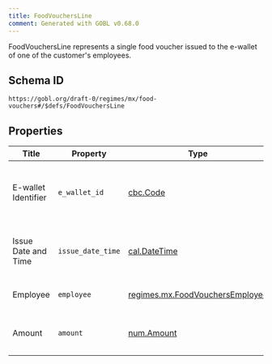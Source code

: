 ```yaml
---
title: FoodVouchersLine
comment: Generated with GOBL v0.68.0
---
```


FoodVouchersLine represents a single food voucher issued to the e-wallet of one of the customer's employees.

## Schema ID

`https://gobl.org/draft-0/regimes/mx/food-vouchers#/$defs/FoodVouchersLine`

## Properties

| Title               | Property          | Type                                                                          | Req. | Description                                                                          |
|---------------------|-------------------|-------------------------------------------------------------------------------|------|--------------------------------------------------------------------------------------|
| E-wallet Identifier | `e_wallet_id`     | [cbc.Code](/draft-0/cbc/code)                                                 | true | Identifier of the e-wallet that received the food voucher (maps to `Identificador`). |
| Issue Date and Time | `issue_date_time` | [cal.DateTime](/draft-0/cal/date_time)                                        | true | Date and time of the food voucher's issue (maps to `Fecha`).                         |
| Employee            | `employee`        | [regimes.mx.FoodVouchersEmployee](/draft-0/regimes/mx/food_vouchers_employee) |      | Employee that received the food voucher.                                             |
| Amount              | `amount`          | [num.Amount](/draft-0/num/amount)                                             | true | Amount of the food voucher (maps to `importe`).                                      |

